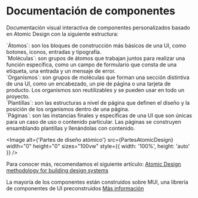 
<Meta title="Principal/Presentación" />

# Documentación de componentes

Documentación visual interactiva de componentes personalizados basado en Atomic Design con la siguiente estructura:

<div>
  `Átomos`: son los bloques de construcción más básicos de una UI, como botones,
  iconos, entradas y tipografía.
</div>

<div>
  `Moléculas`: son grupos de átomos que trabajan juntos para realizar una
  función específica, como un campo de formulario que consta de una etiqueta,
  una entrada y un mensaje de error.
</div>
<div>
  `Organismos`: son grupos de moléculas que forman una sección distintiva de una
  UI, como un encabezado, un pie de página o una tarjeta de producto. Los
  organismos son reutilizables y se pueden usar en todo un proyecto.
</div>
<div>
  `Plantillas`: son las estructuras a nivel de página que definen el diseño y la
  posición de los organismos dentro de una página.
</div>
<div>
  `Páginas`: son las instancias finales y específicas de una UI que son únicas
  para un caso de uso o contenido particular. Las páginas se construyen
  ensamblando plantillas y llenándolas con contenido.
</div>

<Image
  alt={'Partes de diseño atómico'}
  src={PartesAtomicDesign}
  width="0"
  height="0"
  sizes="100vw"
  style={{ width: '100%', height: 'auto' }}
/>

Para conocer más, recomendamos el siguiente artículo: <a href="https://blog.kamathrohan.com/atomic-design-methodology-for-building-design-systems-f912cf714f53">Atomic Design methodology for building design systems</a>

La mayoría de los componentes están construidos sobre MUI, una librería de componentes de UI preconstruidos <a href="https://mui.com/material-ui/getting-started/installation/">Más información</a>
